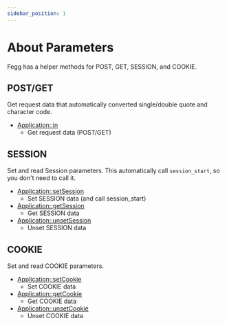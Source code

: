 ```yaml
---
sidebar_position: 1
---
```


# About Parameters

Fegg has a helper methods for POST, GET, SESSION, and COOKIE.


## POST/GET

Get request data that automatically converted single/double quote and character code.

* [Application::in](/docs/fegg/basic/parameters/post_get/in)
    * Get request data (POST/GET)

## SESSION

Set and read Session parameters. This automatically call `session_start`, so you don't need to call it.

* [Application::setSession](/docs/fegg/basic/parameters/session/setsession)
    * Set SESSION data (and call session_start)
* [Application::getSession](/docs/fegg/basic/parameters/session/getsession)
    * Get SESSION data
* [Application::unsetSession](/docs/fegg/basic/parameters/session/unsetsession)
    * Unset SESSION data
    

## COOKIE

Set and read COOKIE parameters.

* [Application::setCookie](/docs/fegg/basic/parameters/cookie/setcookie)
    * Set COOKIE data
* [Application::getCookie](/docs/fegg/basic/parameters/cookie/getcookie)
    * Get COOKIE data
* [Application::unsetCookie](/docs/fegg/basic/parameters/cookie/unsetcookie)
    * Unset COOKIE data